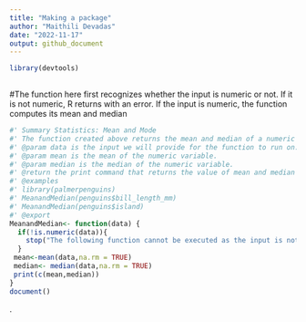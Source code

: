 ```yaml
---
title: "Making a package"
author: "Maithili Devadas"
date: "2022-11-17"
output: github_document
---
```

```r
library(devtools)
 
```

#The function here first recognizes whether the input is numeric or not. If it is not numeric, R returns with an error. If the input is numeric, the function computes its mean and median

```r
#' Summary Statistics: Mean and Mode
#' The function created above returns the mean and median of a numeric variable to the user.
#' @param data is the input we will provide for the function to run on. 
#' @param mean is the mean of the numeric variable.
#' @param median is the median of the numeric variable.
#' @return the print command that returns the value of mean and median for the chosen numeric #' variable or if the input is not numeric, it will return an error as defined.
#' @examples
#' library(palmerpenguins)
#' MeanandMedian(penguins$bill_length_mm)
#' MeanandMedian(penguins$island)
#' @export
MeanandMedian<- function(data) {
  if(!is.numeric(data)){
    stop("The following function cannot be executed as the input is not numeric")
  }
 mean<-mean(data,na.rm = TRUE)
 median<- median(data,na.rm = TRUE)
 print(c(mean,median))
}
document()
```





. 


